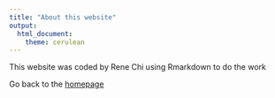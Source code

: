 ```yaml
---
title: "About this website"
output: 
  html_document:
    theme: cerulean
---
```


This website was coded by Rene Chi using Rmarkdown to do the work

Go back to the [homepage](index.html)
